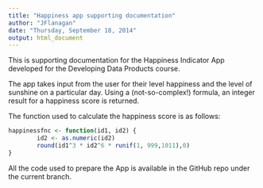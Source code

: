 ```yaml
---
title: "Happiness app supporting documentation"
author: "JFlanagan"
date: "Thursday, September 18, 2014"
output: html_document
---
```


This is supporting documentation for the Happiness Indicator App developed for the Developing Data Products course.

The app takes input from the user for their level happiness and the level of sunshine on a particular day. Using a (not-so-complex!) formula, an integer result for a happiness score is returned. 

The function used to calculate the happiness score is as follows:

```r
happinessfnc <- function(id1, id2) {
        id2 <- as.numeric(id2)
        round(id1^3 * id2^6 * runif(1, 999,1011),0)
}
```

All the code used to prepare the App is available in the GitHub repo under the current branch.